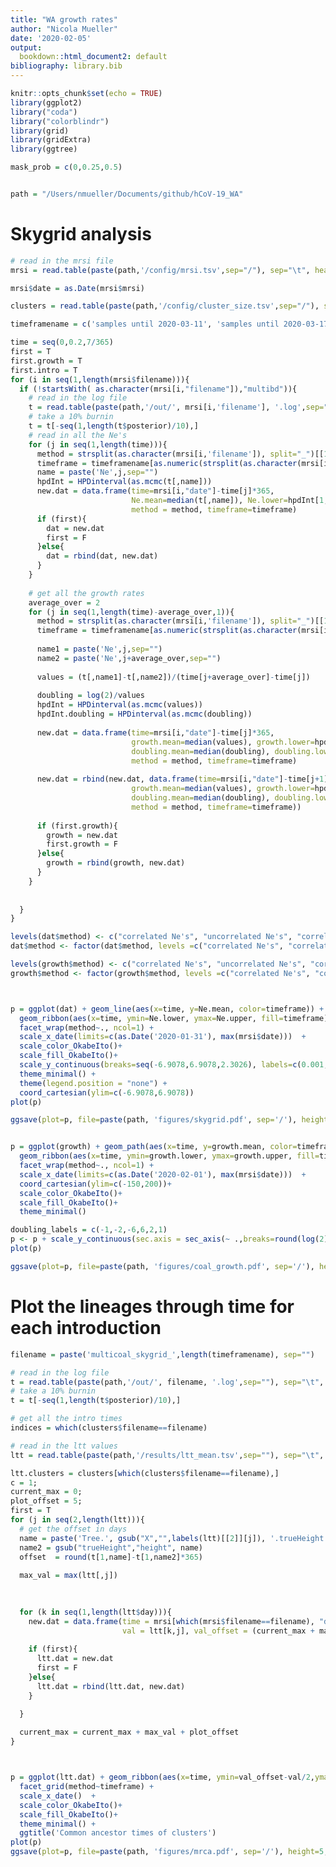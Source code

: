 ```yaml
---
title: "WA growth rates"
author: "Nicola Mueller"
date: '2020-02-05'
output:
  bookdown::html_document2: default
bibliography: library.bib
---
```



```r
knitr::opts_chunk$set(echo = TRUE)
library(ggplot2)
library("coda")
library("colorblindr") 
library(grid)
library(gridExtra)
library(ggtree)

mask_prob = c(0,0.25,0.5)


path = "/Users/nmueller/Documents/github/hCoV-19_WA"


```

# Skygrid analysis


```r
# read in the mrsi file
mrsi = read.table(paste(path,'/config/mrsi.tsv',sep="/"), sep="\t", header=T)

mrsi$date = as.Date(mrsi$mrsi)

clusters = read.table(paste(path,'/config/cluster_size.tsv',sep="/"), sep="\t", header=T)

timeframename = c('samples until 2020-03-11', 'samples until 2020-03-17', 'samples until 2020-03-24')

time = seq(0,0.2,7/365)
first = T
first.growth = T
first.intro = T
for (i in seq(1,length(mrsi$filename))){
  if (!startsWith( as.character(mrsi[i,"filename"]),"multibd")){
    # read in the log file
    t = read.table(paste(path,'/out/', mrsi[i,'filename'], '.log',sep=""), sep="\t", header=T)
    # take a 10% burnin
    t = t[-seq(1,length(t$posterior)/10),]
    # read in all the Ne's
    for (j in seq(1,length(time))){
      method = strsplit(as.character(mrsi[i,'filename']), split="_")[[1]][[2]]
      timeframe = timeframename[as.numeric(strsplit(as.character(mrsi[i,'filename']), split="_")[[1]][[3]])]
      name = paste('Ne',j,sep="")
      hpdInt = HPDinterval(as.mcmc(t[,name]))
      new.dat = data.frame(time=mrsi[i,"date"]-time[j]*365, 
                           Ne.mean=median(t[,name]), Ne.lower=hpdInt[1,'lower'], Ne.upper=hpdInt[1,'upper'], 
                           method = method, timeframe=timeframe)
      if (first){
        dat = new.dat
        first = F
      }else{
        dat = rbind(dat, new.dat)
      }
    }
    
    # get all the growth rates
    average_over = 2
    for (j in seq(1,length(time)-average_over,1)){
      method = strsplit(as.character(mrsi[i,'filename']), split="_")[[1]][[2]]
      timeframe = timeframename[as.numeric(strsplit(as.character(mrsi[i,'filename']), split="_")[[1]][[3]])]
      
      name1 = paste('Ne',j,sep="")
      name2 = paste('Ne',j+average_over,sep="")
      
      values = (t[,name1]-t[,name2])/(time[j+average_over]-time[j])
      
      doubling = log(2)/values
      hpdInt = HPDinterval(as.mcmc(values))
      hpdInt.doubling = HPDinterval(as.mcmc(doubling))
  
      new.dat = data.frame(time=mrsi[i,"date"]-time[j]*365, 
                           growth.mean=median(values), growth.lower=hpdInt[1,'lower'], growth.upper=hpdInt[1,'upper'], 
                           doubling.mean=median(doubling), doubling.lower=hpdInt.doubling[1,'lower'], doubling.upper=hpdInt.doubling[1,'upper'], 
                           method = method, timeframe=timeframe)
      
      new.dat = rbind(new.dat, data.frame(time=mrsi[i,"date"]-time[j+1]*365 +0.01, 
                           growth.mean=median(values), growth.lower=hpdInt[1,'lower'], growth.upper=hpdInt[1,'upper'], 
                           doubling.mean=median(doubling), doubling.lower=hpdInt.doubling[1,'lower'], doubling.upper=hpdInt.doubling[1,'upper'], 
                           method = method, timeframe=timeframe))
  
      if (first.growth){
        growth = new.dat
        first.growth = F
      }else{
        growth = rbind(growth, new.dat)
      }
    }
  
    
  }
}

levels(dat$method) <- c("correlated Ne's", "uncorrelated Ne's", "correlated Ne trajectories")
dat$method <- factor(dat$method, levels =c("correlated Ne's", "correlated Ne trajectories", "uncorrelated Ne's"))

levels(growth$method) <- c("correlated Ne's", "uncorrelated Ne's", "correlated Ne trajectories")
growth$method <- factor(growth$method, levels =c("correlated Ne's", "correlated Ne trajectories", "uncorrelated Ne's"))



p = ggplot(dat) + geom_line(aes(x=time, y=Ne.mean, color=timeframe)) +
  geom_ribbon(aes(x=time, ymin=Ne.lower, ymax=Ne.upper, fill=timeframe), alpha=0.2)+
  facet_wrap(method~., ncol=1) +
  scale_x_date(limits=c(as.Date('2020-01-31'), max(mrsi$date)))  +
  scale_color_OkabeIto()+
  scale_fill_OkabeIto()+
  scale_y_continuous(breaks=seq(-6.9078,6.9078,2.3026), labels=c(0.001,0.010,0.1,1,10,100,1000),sec.axis = sec_axis(~ .,breaks=seq(-6.9078,6.9078,2.3026), labels=c(0.001,0.010,0.1,1,10,100,1000), name = "Ne")) +
  theme_minimal() +
  theme(legend.position = "none") + 
  coord_cartesian(ylim=c(-6.9078,6.9078))
plot(p)

ggsave(plot=p, file=paste(path, 'figures/skygrid.pdf', sep='/'), height=5,width=9)


p = ggplot(growth) + geom_path(aes(x=time, y=growth.mean, color=timeframe)) +
  geom_ribbon(aes(x=time, ymin=growth.lower, ymax=growth.upper, fill=timeframe), alpha=0.2) +
  facet_wrap(method~., ncol=1) +
  scale_x_date(limits=c(as.Date('2020-02-01'), max(mrsi$date)))  +
  coord_cartesian(ylim=c(-150,200))+
  scale_color_OkabeIto()+
  scale_fill_OkabeIto()+
  theme_minimal()

doubling_labels = c(-1,-2,-6,6,2,1)
p <- p + scale_y_continuous(sec.axis = sec_axis(~ .,breaks=round(log(2)/doubling_labels*365), labels=doubling_labels, name = "doubling times in days"))
plot(p)

ggsave(plot=p, file=paste(path, 'figures/coal_growth.pdf', sep='/'), height=5,width=9)

```

# Plot the lineages through time for each introduction

```r

filename = paste('multicoal_skygrid_',length(timeframename), sep="")

# read in the log file 
t = read.table(paste(path,'/out/', filename, '.log',sep=""), sep="\t", header=T)
# take a 10% burnin
t = t[-seq(1,length(t$posterior)/10),]

# get all the intro times
indices = which(clusters$filename==filename)

# read in the ltt values
ltt = read.table(paste(path,'/results/ltt_mean.tsv',sep=""), sep="\t", header=T)

ltt.clusters = clusters[which(clusters$filename==filename),]
c = 1;
current_max = 0;
plot_offset = 5;
first = T
for (j in seq(2,length(ltt))){
  # get the offset in days 
  name = paste('Tree.', gsub("X","",labels(ltt)[[2]][j]), '.trueHeight',sep='')
  name2 = gsub("trueHeight","height", name) 
  offset  = round(t[1,name]-t[1,name2]*365)
  
  max_val = max(ltt[,j])
  
  

  for (k in seq(1,length(ltt$day))){
    new.dat = data.frame(time = mrsi[which(mrsi$filename==filename), "date"] - offset -ltt[k,"day"],
                         val = ltt[k,j], val_offset = (current_max + max_val)/2, cluster = as.numeric(gsub("X","",labels(ltt)[[2]][j])))
      
    if (first){
      ltt.dat = new.dat
      first = F
    }else{
      ltt.dat = rbind(ltt.dat, new.dat)
    }

  }
  
  current_max = current_max + max_val + plot_offset
}



p = ggplot(ltt.dat) + geom_ribbon(aes(x=time, ymin=val_offset-val/2,ymax=val_offset+val/2 color=)) +
  facet_grid(method~timeframe) +
  scale_x_date()  +
  scale_color_OkabeIto()+
  scale_fill_OkabeIto()+
  theme_minimal() +
  ggtitle('Common ancestor times of clusters')
plot(p)
ggsave(plot=p, file=paste(path, 'figures/mrca.pdf', sep='/'), height=5,width=9)
```

